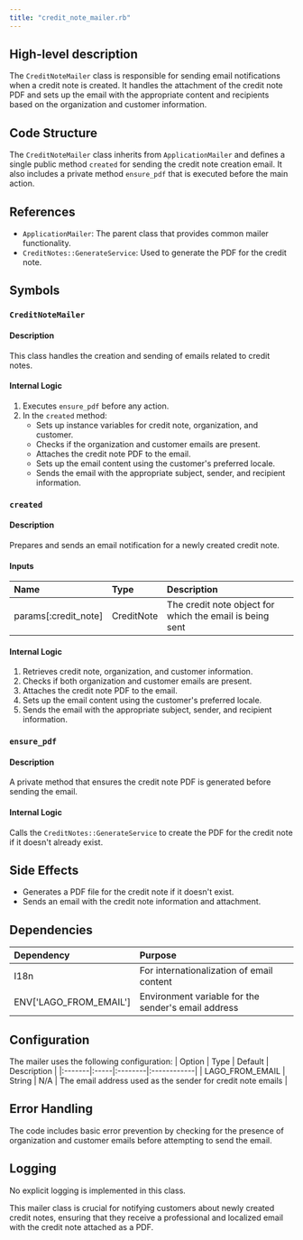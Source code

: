 ```yaml
---
title: "credit_note_mailer.rb"
---
```


## High-level description
The `CreditNoteMailer` class is responsible for sending email notifications when a credit note is created. It handles the attachment of the credit note PDF and sets up the email with the appropriate content and recipients based on the organization and customer information.

## Code Structure
The `CreditNoteMailer` class inherits from `ApplicationMailer` and defines a single public method `created` for sending the credit note creation email. It also includes a private method `ensure_pdf` that is executed before the main action.

## References
- `ApplicationMailer`: The parent class that provides common mailer functionality.
- `CreditNotes::GenerateService`: Used to generate the PDF for the credit note.

## Symbols

### `CreditNoteMailer`
#### Description
This class handles the creation and sending of emails related to credit notes.

#### Internal Logic
1. Executes `ensure_pdf` before any action.
2. In the `created` method:
   - Sets up instance variables for credit note, organization, and customer.
   - Checks if the organization and customer emails are present.
   - Attaches the credit note PDF to the email.
   - Sets up the email content using the customer's preferred locale.
   - Sends the email with the appropriate subject, sender, and recipient information.

### `created`
#### Description
Prepares and sends an email notification for a newly created credit note.

#### Inputs
| Name | Type | Description |
|:-----|:-----|:------------|
| params[:credit_note] | CreditNote | The credit note object for which the email is being sent |

#### Internal Logic
1. Retrieves credit note, organization, and customer information.
2. Checks if both organization and customer emails are present.
3. Attaches the credit note PDF to the email.
4. Sets up the email content using the customer's preferred locale.
5. Sends the email with the appropriate subject, sender, and recipient information.

### `ensure_pdf`
#### Description
A private method that ensures the credit note PDF is generated before sending the email.

#### Internal Logic
Calls the `CreditNotes::GenerateService` to create the PDF for the credit note if it doesn't already exist.

## Side Effects
- Generates a PDF file for the credit note if it doesn't exist.
- Sends an email with the credit note information and attachment.

## Dependencies
| Dependency | Purpose |
|:-----------|:--------|
| I18n | For internationalization of email content |
| ENV['LAGO_FROM_EMAIL'] | Environment variable for the sender's email address |

## Configuration
The mailer uses the following configuration:
| Option | Type | Default | Description |
|:-------|:-----|:--------|:------------|
| LAGO_FROM_EMAIL | String | N/A | The email address used as the sender for credit note emails |

## Error Handling
The code includes basic error prevention by checking for the presence of organization and customer emails before attempting to send the email.

## Logging
No explicit logging is implemented in this class.

This mailer class is crucial for notifying customers about newly created credit notes, ensuring that they receive a professional and localized email with the credit note attached as a PDF.